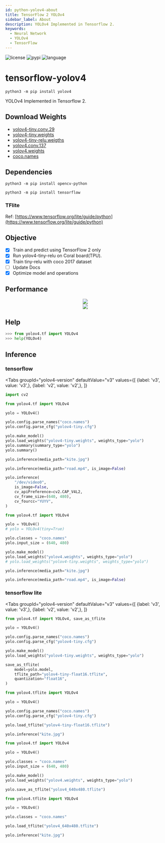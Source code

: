 ```yaml
---
id: python-yolov4-about
title: TensorFlow 2 YOLOv4
sidebar_label: About
description: YOLOv4 Implemented in Tensorflow 2.
keywords:
  - Neural Network
  - YOLOv4
  - TensorFlow
---
```



![license](https://img.shields.io/github/license/hhk7734/tensorflow-yolov4)
![pypi](https://img.shields.io/pypi/v/yolov4)
![language](https://img.shields.io/github/languages/top/hhk7734/tensorflow-yolov4)

# tensorflow-yolov4

```shell
python3 -m pip install yolov4
```

YOLOv4 Implemented in Tensorflow 2.

## Download Weights

- [yolov4-tiny.conv.29](https://drive.google.com/file/d/1WtOuGfUgNyNfALo5_VhQ1kb5QenRE0Gt/view?usp=sharing)
- [yolov4-tiny.weights](https://drive.google.com/file/d/1GJwGiR7rizY_19c_czuLN8p31BwkhWY5/view?usp=sharing)
- [yolov4-tiny-relu.weigths](https://drive.google.com/file/d/1K1Nh9j0K-Bj4w2qa_9cE0NrK9vz6BhOF/view?usp=sharing)
- [yolov4.conv.137](https://drive.google.com/file/d/1li1pUtqpXj_-ZXxA8wJq-nzW8h2HWsrP/view?usp=sharing)
- [yolov4.weights](https://drive.google.com/file/d/15P4cYyZ2Sd876HKAEWSmeRdFl_j-0upi/view?usp=sharing)
- [coco.names](https://github.com/hhk7734/tensorflow-yolov4/tree/master/test/dataset)

## Dependencies

```shell
python3 -m pip install opencv-python
```

```shell
python3 -m pip install tensorflow
```

### TFlite

Ref: [https://www.tensorflow.org/lite/guide/python](https://www.tensorflow.org/lite/guide/python)

## Objective

- [x] Train and predict using TensorFlow 2 only
- [x] Run yolov4-tiny-relu on Coral board(TPU).
- [x] Train tiny-relu with coco 2017 dataset
- [ ] Update Docs
- [x] Optimize model and operations

## Performance

<center>
  <img
    src={useBaseUrl("img/lang/python/libraries/yolov4/yolov4-performance.png")}
  />
</center>

<center>
  <img
    src={useBaseUrl(
      "img/lang/python/libraries/yolov4/yolov4-performance-tiny.png"
    )}
  />
</center>

## Help

```python
>>> from yolov4.tf import YOLOv4
>>> help(YOLOv4)
```

## Inference

### tensorflow

<Tabs
    groupId="yolov4-version"
    defaultValue="v3"
    values={[
        {label: 'v3', value: 'v3',},
        {label: 'v2', value: 'v2',},
    ]}
>

<TabItem value="v3">

```python
import cv2

from yolov4.tf import YOLOv4

yolo = YOLOv4()

yolo.config.parse_names("coco.names")
yolo.config.parse_cfg("yolov4-tiny.cfg")

yolo.make_model()
yolo.load_weights("yolov4-tiny.weights", weights_type="yolo")
yolo.summary(summary_type="yolo")
yolo.summary()

yolo.inference(media_path="kite.jpg")

yolo.inference(media_path="road.mp4", is_image=False)

yolo.inference(
    "/dev/video0",
    is_image=False,
    cv_apiPreference=cv2.CAP_V4L2,
    cv_frame_size=(640, 480),
    cv_fourcc="YUYV",
)
```

</TabItem>

<TabItem value="v2">

```python
from yolov4.tf import YOLOv4

yolo = YOLOv4()
# yolo = YOLOv4(tiny=True)

yolo.classes = "coco.names"
yolo.input_size = (640, 480)

yolo.make_model()
yolo.load_weights("yolov4.weights", weights_type="yolo")
# yolo.load_weights("yolov4-tiny.weights", weights_type="yolo")

yolo.inference(media_path="kite.jpg")

yolo.inference(media_path="road.mp4", is_image=False)
```

</TabItem>

</Tabs>

### tensorflow lite

<Tabs
    groupId="yolov4-version"
    defaultValue="v3"
    values={[
        {label: 'v3', value: 'v3',},
        {label: 'v2', value: 'v2',},
    ]}
>

<TabItem value="v3">

```python
from yolov4.tf import YOLOv4, save_as_tflite

yolo = YOLOv4()

yolo.config.parse_names("coco.names")
yolo.config.parse_cfg("yolov4-tiny.cfg")

yolo.make_model()
yolo.load_weights("yolov4-tiny.weights", weights_type="yolo")

save_as_tflite(
    model=yolo.model,
    tflite_path="yolov4-tiny-float16.tflite",
    quantization="float16",
)
```

```python
from yolov4.tflite import YOLOv4

yolo = YOLOv4()

yolo.config.parse_names("coco.names")
yolo.config.parse_cfg("yolov4-tiny.cfg")

yolo.load_tflite("yolov4-tiny-float16.tflite")

yolo.inference("kite.jpg")
```

</TabItem>

<TabItem value="v2">

```python
from yolov4.tf import YOLOv4

yolo = YOLOv4()

yolo.classes = "coco.names"
yolo.input_size = (640, 480)

yolo.make_model()
yolo.load_weights("yolov4.weights", weights_type="yolo")

yolo.save_as_tflite("yolov4_640x480.tflite")
```

```python
from yolov4.tflite import YOLOv4

yolo = YOLOv4()

yolo.classes = "coco.names"

yolo.load_tflite("yolov4_640x480.tflite")

yolo.inference("kite.jpg")
```

</TabItem>

</Tabs>

